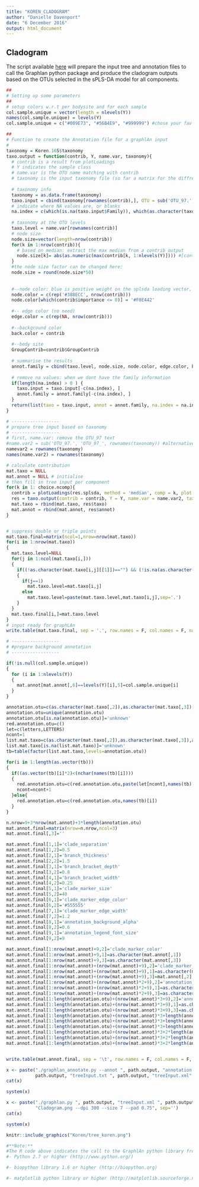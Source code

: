 ```yaml
---
title: "KOREN_CLADOGRAM"
author: "Danielle Davenport"
date: "6 December 2016"
output: html_document
---
```


## Cladogram

The script available [here](http://mixomics.org/wp-content/uploads/2016/12/MixMC_example.zip) will prepare the input tree and annotation files to call the Graphlan python package and produce the cladogram outputs based on the OTUs selected in the sPLS-DA model for all components. 

```r

##
# Setting up some parameters
##
# setup colors w.r.t per bodysite and for each sample
col.sample.unique = vector(length = nlevels(Y))
names(col.sample.unique) = levels(Y)
col.sample.unique = c("#009E73", "#56B4E9", "#999999") #chose your fav colors

##
# Function to create the Annotation file for a graphlAn input
#
taxonomy = Koren.16S$taxonomy
taxo.output = function(contrib, Y, name.var, taxonomy){
  # contrib is a result from plotLoadings
  # Y indicates the sample class
  # name.var is the OTU name matching with contrib
  # taxonomy is the input taxonomy file (so far a matrix for the diffrent clasification levels, we only consider the family level here)
  
  # taxonomy info
  taxonomy = as.data.frame(taxonomy)
  taxo.input = cbind(taxonomy[rownames(contrib),], OTU = sub('OTU_97.', 'OTU_97_', rownames(contrib)))
  # indicate where NA values are, or blanks
  na.index = c(which(is.na(taxo.input$Family)), which(as.character(taxo.input$Family)== ''))
  
  # taxonomy at the OTU levels
  taxo.level = name.var[rownames(contrib)]
  # node size
  node.size=vector(length=nrow(contrib))
  for(k in 1:nrow(contrib)){
    # based on median: extract the max median from a contrib output
    node.size[k]= abs(as.numeric(max(contrib[k, 1:nlevels(Y)]))) #[contrib[k, 'GroupContrib']])
  }
  #the node size factor can be changed here:
  node.size = round(node.size*50)
  
  
  #--node color: blue is positive weight on the splsda loading vector, yellow is negative weight on the splsda loading vector
  node.color = c(rep('#388ECC', nrow(contrib)))
  node.color[which(contrib$importance <= 0)] = '#F0E442'
  
  #-- edge color (no need)
  edge.color = c(rep(NA, nrow(contrib)))
  
  #--background color
  back.color = contrib
  
  #--body site
  GroupContrib=contrib$GroupContrib
  
  # summarise the results
  annot.family = cbind(taxo.level, node.size, node.color, edge.color, back.color, GroupContrib)
  
  # remove na values: when we dont have the family information
  if(length(na.index) > 0 ) {
    taxo.input = taxo.input[-c(na.index), ]
    annot.family = annot.family[-c(na.index), ]
  }
  return(list(taxo = taxo.input, annot = annot.family, na.index = na.index))
}

# ------------------
# prepare tree input based on taxonomy
# ------------------
# first, name.var: remove the OTU_97 text
#name.var2 = sub('OTU_97.', 'OTU_97_', rownames(taxonomy)) #alternatively could be 
namevar2 = rownames(taxonomy)
names(name.var2) = rownames(taxonomy)

# calculate contribution
mat.taxo = NULL
mat.annot = NULL # initialise
# then fill in tree input per component
for(k in 1: choice.ncomp){
  contrib = plotLoadings(res.splsda, method = 'median', comp = k, plot = F)
  res = taxo.output(contrib = contrib, Y = Y, name.var = name.var2, taxonomy = taxonomy)
  mat.taxo = rbind(mat.taxo, res$taxo)
  mat.annot = rbind(mat.annot, res$annot)
}


# suppress double or triple points
mat.taxo.final=matrix(ncol=1,nrow=nrow(mat.taxo))
for(i in 1:nrow(mat.taxo))
{
  mat.taxo.level=NULL
  for(j in 1:ncol(mat.taxo[i,]))
  {
    if((!as.character(mat.taxo[i,j][[1]])=="") && (!is.na(as.character(mat.taxo[i,j][[1]]))))
    {
      if(j==1)
        mat.taxo.level=mat.taxo[i,j]
      else
        mat.taxo.level=paste(mat.taxo.level,mat.taxo[i,j],sep='.')
    }
  }
  mat.taxo.final[i,]=mat.taxo.level
}
# input ready for graphLAn
write.table(mat.taxo.final, sep = '.', row.names = F, col.names = F, na = '', quote = F, file = paste(path.output, 'treeInput.txt', sep =''))

# ------------------
# #prepare background annotation
# ------------------

if(!is.null(col.sample.unique))
{
  for (i in 1:nlevels(Y))
  {
    mat.annot[mat.annot[,6]==levels(Y)[i],5]=col.sample.unique[i]
  }
}

annotation.otu=c(as.character(mat.taxo[,2]),as.character(mat.taxo[,3]),as.character(mat.taxo[,5]))
annotation.otu=unique(annotation.otu)
annotation.otu[is.na(annotation.otu)]='unknown'
red.annotation.otu=c()
let=c(letters,LETTERS)
ncont=1
list.mat.taxo=c(as.character(mat.taxo[,2]),as.character(mat.taxo[,3]),as.character(mat.taxo[,5]))
list.mat.taxo[is.na(list.mat.taxo)]='unknown'
tb=table(factor(list.mat.taxo,levels=annotation.otu))

for(i in 1:length(as.vector(tb)))
{
  if((as.vector(tb)[i]*2)<(nchar(names(tb)[i])))
  {
    red.annotation.otu=c(red.annotation.otu,paste(let[ncont],names(tb)[i],sep=':'))
    ncont=ncont+1
  }else{
    red.annotation.otu=c(red.annotation.otu,names(tb)[i])
  }
}

n.nrow=9+3*nrow(mat.annot)+3*length(annotation.otu)
mat.annot.final=matrix(nrow=n.nrow,ncol=3)
mat.annot.final[,3]=''

mat.annot.final[1,1]='clade_separation'
mat.annot.final[1,2]=0.5
mat.annot.final[2,1]='branch_thickness'
mat.annot.final[2,2]=1.5
mat.annot.final[3,1]='branch_bracket_depth'
mat.annot.final[3,2]=0.8
mat.annot.final[4,1]='branch_bracket_width'
mat.annot.final[4,2]=0.25
mat.annot.final[5,1]='clade_marker_size'
mat.annot.final[5,2]=40
mat.annot.final[6,1]='clade_marker_edge_color'
mat.annot.final[6,2]='#555555'
mat.annot.final[7,1]='clade_marker_edge_width'
mat.annot.final[7,2]=1.2
mat.annot.final[8,1]='annotation_background_alpha'
mat.annot.final[8,2]=0.6
mat.annot.final[9,1]='annotation_legend_font_size'
mat.annot.final[9,2]=9

mat.annot.final[1:nrow(mat.annot)+9,2]='clade_marker_color'
mat.annot.final[1:nrow(mat.annot)+9,1]=as.character(mat.annot[,1])
mat.annot.final[1:nrow(mat.annot)+9,3]=as.character(mat.annot[,3])
mat.annot.final[1:nrow(mat.annot)+(nrow(mat.annot)+9),2]='clade_marker_size'
mat.annot.final[1:nrow(mat.annot)+(nrow(mat.annot)+9),1]=as.character(mat.annot[,1])
mat.annot.final[1:nrow(mat.annot)+(nrow(mat.annot)+9),3]=mat.annot[,2]
mat.annot.final[1:nrow(mat.annot)+(nrow(mat.annot)*2+9),2]='annotation_background_color'
mat.annot.final[1:nrow(mat.annot)+(nrow(mat.annot)*2+9),1]=as.character(mat.annot[,1])
mat.annot.final[1:nrow(mat.annot)+(nrow(mat.annot)*2+9),3]=as.character(mat.annot[,5])
mat.annot.final[1:length(annotation.otu)+(nrow(mat.annot)*3+9),2]='annotation'
mat.annot.final[1:length(annotation.otu)+(nrow(mat.annot)*3+9),1]=as.character(annotation.otu)
mat.annot.final[1:length(annotation.otu)+(nrow(mat.annot)*3+9),3]=as.character(red.annotation.otu)
mat.annot.final[1:length(annotation.otu)+(nrow(mat.annot)*3+length(annotation.otu)+9),2]='annotation_background_color'
mat.annot.final[1:length(annotation.otu)+(nrow(mat.annot)*3+length(annotation.otu)+9),1]=annotation.otu
mat.annot.final[1:length(annotation.otu)+(nrow(mat.annot)*3+length(annotation.otu)+9),3]='#e2e2e2'
mat.annot.final[1:length(annotation.otu)+(nrow(mat.annot)*3+2*length(annotation.otu)+9),2]='annotation_font_size'
mat.annot.final[1:length(annotation.otu)+(nrow(mat.annot)*3+2*length(annotation.otu)+9),1]=annotation.otu
mat.annot.final[1:length(annotation.otu)+(nrow(mat.annot)*3+2*length(annotation.otu)+9),3]=11


write.table(mat.annot.final, sep = '\t', row.names = F, col.names = F, quote = F, file = paste(path.output, 'annotation.txt', sep =''))
```


```r
x <- paste("./graphlan_annotate.py --annot ", path.output, "annotation.txt ",
           path.output, "treeInput.txt ", path.output, "treeInput.xml",sep='')
cat(x)

system(x)

x <- paste("./graphlan.py ", path.output, "treeInput.xml ", path.output,
           "Cladogram.png --dpi 300 --size 7 --pad 0.75", sep='')
cat(x)

system(x)
```

```r
knitr::include_graphics("Koren/tree_koren.png")
```

```r
#**Note:** 
#The R code above indicates the call to the GraphlAn python library from R provided this library has been installed. Ensure you have the following specifications to launch the bash code:
#- Python 2.7 or higher (http://www.python.org/)

#- biopython library 1.6 or higher (http://biopython.org)

#- matplotlib python library or higher (http://matplotlib.sourceforge.net)
```

